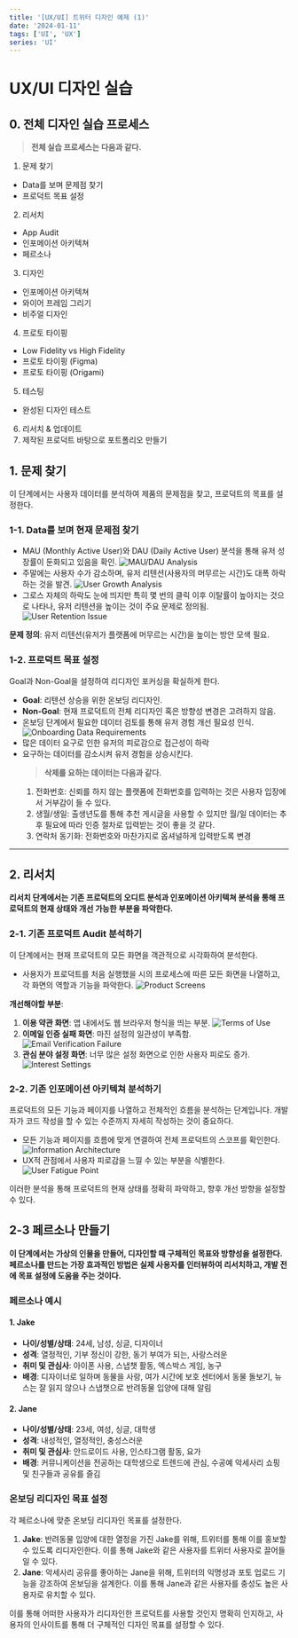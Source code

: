 ```yaml
---
title: '[UX/UI] 트위터 디자인 예제 (1)'
date: '2024-01-11'
tags: ['UI', 'UX']
series: 'UI'
---
```


# UX/UI 디자인 실습

## 0. 전체 디자인 실습 프로세스

> **전체 실습 프로세스는 다음과 같다.**

1. 문제 찾기

-   Data를 보며 문제점 찾기
-   프로덕트 목표 설정

2. 리서치

-   App Audit
-   인포메이션 아키텍쳐
-   페르소나

3. 디자인

-   인포메이션 아키텍쳐
-   와이어 프레임 그리기
-   비주얼 디자인

4. 프로토 타이핑

-   Low Fidelity vs High Fidelity
-   프로토 타이핑 (Figma)
-   프로토 타이핑 (Origami)

5. 테스팅

-   완성된 디자인 테스트

6. 리서치 & 업데이트
7. 제작된 프로덕트 바탕으로 포트폴리오 만들기

## 1. 문제 찾기

이 단계에서는 사용자 데이터를 분석하여 제품의 문제점을 찾고, 프로덕트의 목표를 설정한다.

### 1-1. Data를 보며 현재 문제점 찾기

-   MAU (Monthly Active User)와 DAU (Daily Active User) 분석을 통해 유저 성장률이 둔화되고 있음을 확인.
    ![MAU/DAU Analysis](https://velog.velcdn.com/images/keroeroe14/post/7fc34819-11ed-4551-8e2c-e4c4e280f7ad/image.png)
-   주말에는 사용자 수가 감소하며, 유저 리텐션(사용자의 머무르는 시간)도 대폭 하락하는 것을 발견.
    ![User Growth Analysis](https://velog.velcdn.com/images/keroeroe14/post/73949f57-410d-4734-a396-5ebcc8f33c6f/image.png)
-   그로스 자체의 하락도 눈에 띄지만 특히 몇 번의 클릭 이후 이탈률이 높아지는 것으로 나타나, 유저 리텐션을 높이는 것이 주요 문제로 정의됨.
    ![User Retention Issue](https://velog.velcdn.com/images/keroeroe14/post/6ed9536c-cab5-4bcb-80dd-88749dce130c/image.png)

**문제 정의**: 유저 리텐션(유저가 플랫폼에 머무르는 시간)을 높이는 방안 모색 필요.

### 1-2. 프로덕트 목표 설정

Goal과 Non-Goal을 설정하여 리디자인 포커싱을 확실하게 한다.

-   **Goal**: 리텐션 상승을 위한 온보딩 리디자인.
-   **Non-Goal**: 현재 프로덕트의 전체 리디자인 혹은 방향성 변경은 고려하지 않음.
-   온보딩 단계에서 필요한 데이터 검토를 통해 유저 경험 개선 필요성 인식.
    ![Onboarding Data Requirements](https://velog.velcdn.com/images/keroeroe14/post/ac2c98e2-6d31-4c6e-97f7-769e60c1a184/image.png)
-   많은 데이터 요구로 인한 유저의 피로감으로 접근성이 하락
-   요구하는 데이터를 감소시켜 유저 경험을 상승시킨다.
    > **삭제를 요하는 데이터는 다음과 같다.**
    1. 전화번호: 신뢰를 하지 않는 플랫폼에 전화번호를 입력하는 것은 사용자 입장에서 거부감이 들 수 있다.
    2. 생월/생일: 출생년도를 통해 추천 게시글을 사용할 수 있지만 월/일 데이터는 추후 필요에 따라 인증 절차로 입력받는 것이 좋을 것 같다.
    3. 연락처 동기화: 전화번호와 마찬가지로 옵셔널하게 입력받도록 변경

---

## 2. 리서치

**리서치 단계에서는 기존 프로덕트의 오디트 분석과 인포메이션 아키텍쳐 분석을 통해 프로덕트의 현재 상태와 개선 가능한 부분을 파악한다.**

### 2-1. 기존 프로덕트 Audit 분석하기

이 단계에서는 현재 프로덕트의 모든 화면을 객관적으로 시각화하여 분석한다.

-   사용자가 프로덕트를 처음 실행했을 시의 프로세스에 따른 모든 화면을 나열하고, 각 화면의 역할과 기능을 파악한다.
    ![Product Screens](https://velog.velcdn.com/images/keroeroe14/post/d3b51158-9a67-4cd3-a962-b39ed6a7b7c6/image.png)

**개선해야할 부분**:

1. **이용 약관 화면**: 앱 내에서도 웹 브라우저 형식을 띄는 부분.
   ![Terms of Use](https://velog.velcdn.com/images/keroeroe14/post/ca7679ca-0c2d-4894-91a6-466c45773472/image.png)
2. **이메일 인증 실패 화면**: 마진 설정의 일관성이 부족함.
   ![Email Verification Failure](https://velog.velcdn.com/images/keroeroe14/post/324542e3-1788-421b-9629-39feefe4b1c5/image.png)
3. **관심 분야 설정 화면**: 너무 많은 설정 화면으로 인한 사용자 피로도 증가.
   ![Interest Settings](https://velog.velcdn.com/images/keroeroe14/post/b1c97083-ac15-4ce4-868d-6ee6aa4acd77/image.png)

### 2-2. 기존 인포메이션 아키텍쳐 분석하기

프로덕트의 모든 기능과 페이지를 나열하고 전체적인 흐름을 분석하는 단계입니다. 개발자가 코드 작성을 할 수 있는 수준까지 자세히 작성하는 것이 중요하다.

-   모든 기능과 페이지를 흐름에 맞게 연결하여 전체 프로덕트의 스코프를 확인한다.
    ![Information Architecture](https://velog.velcdn.com/images/keroeroe14/post/be754b79-12ef-4fff-a2d1-e86c81e69f1a/image.png)
-   UX적 관점에서 사용자 피로감을 느낄 수 있는 부분을 식별한다.
    ![User Fatigue Point](https://velog.velcdn.com/images/keroeroe14/post/9a5c1ca0-c256-45f8-b9c0-d684e474aa2a/image.png)

이러한 분석을 통해 프로덕트의 현재 상태를 정확히 파악하고, 향후 개선 방향을 설정할 수 있다.

## 2-3 페르소나 만들기

**이 단계에서는 가상의 인물을 만들어, 디자인할 때 구체적인 목표와 방향성을 설정한다. 페르소나를 만드는 가장 효과적인 방법은 실제 사용자를 인터뷰하여 리서치하고, 개발 전에 목표 설정에 도움을 주는 것이다.**

### 페르소나 예시

#### 1. Jake

-   **나이/성별/상태**: 24세, 남성, 싱글, 디자이너
-   **성격**: 열정적인, 기부 정신이 강한, 동기 부여가 되는, 사랑스러운
-   **취미 및 관심사**: 아이폰 사용, 스냅챗 활동, 엑스박스 게임, 농구
-   **배경**: 디자이너로 일하며 동물을 사랑, 여가 시간에 보호 센터에서 동물 돌보기, 뉴스는 잘 읽지 않으나 스냅챗으로 반려동물 입양에 대해 알림

#### 2. Jane

-   **나이/성별/상태**: 23세, 여성, 싱글, 대학생
-   **성격**: 내성적인, 열정적인, 충성스러운
-   **취미 및 관심사**: 안드로이드 사용, 인스타그램 활동, 요가
-   **배경**: 커뮤니케이션을 전공하는 대학생으로 트렌드에 관심, 수공예 악세사리 쇼핑 및 친구들과 공유를 즐김

### 온보딩 리디자인 목표 설정

각 페르소나에 맞춘 온보딩 리디자인 목표를 설정한다.

1. **Jake**: 반려동물 입양에 대한 열정을 가진 Jake를 위해, 트위터를 통해 이를 홍보할 수 있도록 리디자인한다.
   이를 통해 Jake와 같은 사용자를 트위터 사용자로 끌어들일 수 있다.
2. **Jane**: 악세사리 공유를 좋아하는 Jane을 위해, 트위터의 익명성과 포토 업로드 기능을 강조하여 온보딩을 설계한다. 이를 통해 Jane과 같은 사용자를 충성도 높은 사용자로 유치할 수 있다.

이를 통해 어떠한 사용자가 리디자인한 프로덕트를 사용할 것인지 명확히 인지하고, 사용자의 인사이트를 통해 더 구체적인 디자인 목표를 설정할 수 있다.
